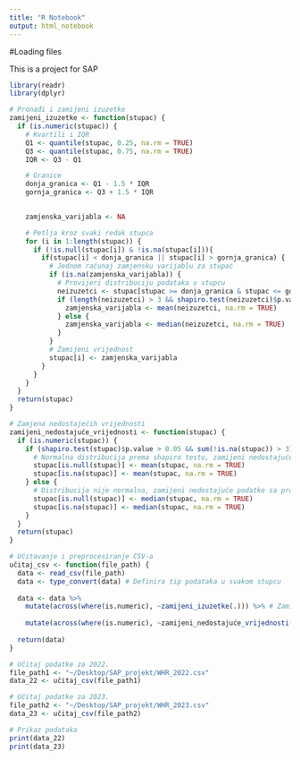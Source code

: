 ```yaml
---
title: "R Notebook"
output: html_notebook
---
```


#Loading files

This is a project for SAP

```r
library(readr)
library(dplyr)

# Pronađi i zamijeni izuzetke
zamijeni_izuzetke <- function(stupac) {
  if (is.numeric(stupac)) {
    # Kvartili i IQR
    Q1 <- quantile(stupac, 0.25, na.rm = TRUE)
    Q3 <- quantile(stupac, 0.75, na.rm = TRUE)
    IQR <- Q3 - Q1

    # Granice
    donja_granica <- Q1 - 1.5 * IQR
    gornja_granica <- Q3 + 1.5 * IQR

  
    zamjenska_varijabla <- NA

    # Petlja kroz svaki redak stupca
    for (i in 1:length(stupac)) {
      if (!is.null(stupac[i]) & !is.na(stupac[i])){
        if(stupac[i] < donja_granica || stupac[i] > gornja_granica) {
          # Jednom računaj zamjensku varijablu za stupac
          if (is.na(zamjenska_varijabla)) {
            # Provijeri distribuciju podataka u stupcu
            neizuzetci <- stupac[stupac >= donja_granica & stupac <= gornja_granica]
            if (length(neizuzetci) > 3 && shapiro.test(neizuzetci)$p.value > 0.05) {
              zamjenska_varijabla <- mean(neizuzetci, na.rm = TRUE)
            } else {
              zamjenska_varijabla <- median(neizuzetci, na.rm = TRUE)
            }
          }
          # Zamijeni vrijednost
          stupac[i] <- zamjenska_varijabla
        }
      }
    }
  }
  return(stupac)
}

# Zamjena nedostajećih vrijednosti 
zamijeni_nedostajuće_vrijednosti <- function(stupac) {
  if (is.numeric(stupac)) {
    if (shapiro.test(stupac)$p.value > 0.05 && sum(!is.na(stupac)) > 3) {
      # Normalna distribucija prema shapiro testu, zamijeni nedostajuće podatke sa srednjom vrijednosću
      stupac[is.null(stupac)] <- mean(stupac, na.rm = TRUE)
      stupac[is.na(stupac)] <- mean(stupac, na.rm = TRUE)
    } else {
      # Distribucija nije normalna, zamijeni nedostajuće podatke sa prosjekom
      stupac[is.null(stupac)] <- median(stupac, na.rm = TRUE)
      stupac[is.na(stupac)] <- median(stupac, na.rm = TRUE)
    }
  }
  return(stupac)
}

# Učitavanje i preprocesiranje CSV-a
učitaj_csv <- function(file_path) {
  data <- read_csv(file_path)
  data <- type_convert(data) # Definira tip podataka u svakom stupcu
  
  data <- data %>%
    mutate(across(where(is.numeric), ~zamijeni_izuzetke(.))) %>% # Zamijeni nedostajuće vrijednosti s srednjom vrijednosti / prosjekom. Mijenja (mutate) svaki stupac (across) koji ima (where) numerički podatak i na svakom od njih ('.') izvrši funckiju replace_outliers
    
    mutate(across(where(is.numeric), ~zamijeni_nedostajuće_vrijednosti(.))) # Zamijeni nedostajuće vrijednosti
  
  return(data)
}
```

```r
# Učitaj podatke za 2022.
file_path1 <- "~/Desktop/SAP_projekt/WHR_2022.csv"
data_22 <- učitaj_csv(file_path1)

# Učitaj podatke za 2023.
file_path2 <- "~/Desktop/SAP_projekt/WHR_2023.csv"
data_23 <- učitaj_csv(file_path2)

# Prikaz podataka
print(data_22)
print(data_23)
```
